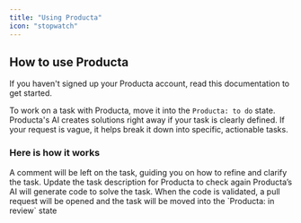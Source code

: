 ```yaml
---
title: "Using Producta"
icon: "stopwatch"
---
```


## How to use Producta

<Tip>
  If you haven't signed up your Producta account, read this documentation to get started.
</Tip>

To work on a task with Producta, move it into the `Producta: to do` state. Producta's AI creates solutions right away if your task is clearly defined. If your request is vague, it helps break it down into specific, actionable tasks.

### Here is how it works

<Accordion title="If the task needs refinement:" defaultOpen={false}>
  A comment will be left on the task, guiding you on how to refine and clarify the task. Update the task description for Producta to check again
</Accordion>

<Accordion title="New Accordion" defaultOpen={true}>
  Producta’s AI will generate code to solve the task. When the code is validated, a pull request will be opened and the task will be moved into the `Producta: in review` state
</Accordion>

###